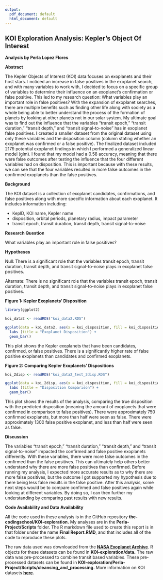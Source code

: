 ```yaml
---
output:
  pdf_document: default
  html_document: default
---
```

## KOI Exploration Analysis: Kepler's Object Of Interest

**Analysis by Perla Lopez Flores**
\

**Abstract**

The Kepler Objects of Interest (KOI) data focuses on exoplanets and their host stars. I noticed an increase in false positives in the exoplanet search, and with many variables to work with, I decided to focus on a specific group of variables to determine their influence on an exoplanet's confirmation or false positive. This led to my research question: What variables play an important role in false positives? With the expansion of exoplanet searches, there are multiple benefits such as finding other life along with society as a whole being able to better understand the process of the formation of planets by looking at other planets not in our solar system. My ultimate goal was to find out the influence that the variables "transit epoch," "transit duration," "transit depth," and "transit signal-to-noise" has in exoplanet false positives. I created a smaller dataset from the original dataset using only these variables and the disposition column (column stating whether an exoplanet was confirmed or a false positive). The finalized dataset included 2179 potential exoplanet findings in which I performed a generalized linear model (glm). I found that my model had a 0.58 accuracy, meaning that there were false outcomes after testing the influence that the four different variables had on disposition. This is important because with these results, we can see that the four variables resulted in more false outcomes in the confirmed exoplanets than the false positives.
\

**Background**

The KOI dataset is a collection of exoplanet candidates, confirmations, and false positives along with more specific information about each exoplanet. It includes information including:

* KeplD, KOI name, Kepler name
* disposition, orbital periods, planetary radius, impact parameter
* transit epoch, transit duration, transit depth, transit signal-to-noise
\

**Research Question**

What variables play an important role in false positives?
\

**Hypotheses**

Null: There is a significant role that the variables transit epoch, transit duration, transit depth, and transit signal-to-noise plays in exoplanet false positives.

Alternate: There is no significant role that the variables transit epoch, transit duration, transit depth, and transit signal-to-noise plays in exoplanet false positives.

\newpage


**Figure 1: Kepler Exoplanets' Disposition**
```r

library(ggplot2)

koi_data2 <- readRDS("koi_data2.RDS")

ggplot(data = koi_data2, aes(x = koi_disposition, fill = koi_disposition, fig.align = "center")) +
  labs (title = "Exoplanet Disposition") +
  geom_bar()

```
This plot shows the Kepler exoplanets that have been candidates, confirmed, or false positives. There is a significantly higher rate of false positive exoplanets than candidates and confirmed exoplanets. 

\newpage

**Figure 2: Comparing Kepler Exoplanets' Dispositions**
```r

koi_2disp <- readRDS("koi_data2_test_2disp.RDS")

ggplot(data = koi_2disp, aes(x = koi_disposition, fill = koi_disposition == pred_disp)) +
  labs (title = "Disposition Comparison") +
  geom_bar()

```
This plot shows the results of the analysis, comparing the true disposition with the predicted disposition (meaning the amount of exoplanets that were confirmed in comparison to false positives). There were approximately 750 confirmed exoplanets, but more than half were seen as false. There were approximately 1300 false positive exoplanet, and less than half were seen as false.
\

**Discussion**

The variables "transit epoch," "transit duration," "transit depth," and "transit signal-to-noise" impacted the confirmed and false positive exoplanets differently. With these variables, there were more false outcomes in the confirmed than the false positives. This can ultimately help others better understand why there are more false positives than confirmed. Before running my analysis, I expected more accurate results as to why there are more false positives, but the outcome I got supported my hypothesis due to there being less false results in the false positive. After this analysis, some next steps would be to compare confirmed and false positives again while looking at different variables. By doing so, I can then further my understanding by comparing past results with new results.
\

**Code Availability and Data Availability**

All the code used in these analysis is in the GitHub repository **the-codingschool/KOI-exploration.** My analyses are in the **Perla-Project/Scripts** folder. The R markdown file used to create this report is in that folder under the name **Final Report.RMD**, and that includes all of the code to reproduce these plots.

The raw data used was downloaded from the **[NASA Exoplanet Archive](https://exoplanetarchive.ipac.caltech.edu/cgi-bin/TblView/nph-tblView?app=ExoTbls&config=cumulative)**. R objects for these datasets can be found in **KOI-exploration/data.** The raw data was pre-processed to combine transit based variables. These pre-processed datasets can be found in **KOI-exploration/Perla-Project/Scripts/cleansing_and_processing.** More information on KOI datasets **[here](https://exoplanetarchive.ipac.caltech.edu/docs/data.html).**

